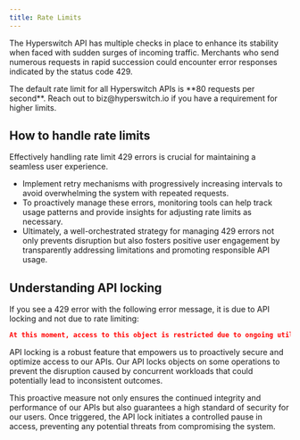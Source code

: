 ```yaml
---
title: Rate Limits
---
```


The Hyperswitch API has multiple checks in place to enhance its stability when faced with sudden surges of incoming traffic. Merchants who send numerous requests in rapid succession could encounter error responses indicated by the status code 429.

<Warning>
The default rate limit for all Hyperswitch APIs is **80 requests per second**. Reach out to biz@hyperswitch.io if you have a requirement for higher limits.
</Warning>

## How to handle rate limits

Effectively handling rate limit 429 errors is crucial for maintaining a seamless user experience.

- Implement retry mechanisms with progressively increasing intervals to avoid overwhelming the system with repeated requests.
- To proactively manage these errors, monitoring tools can help track usage patterns and provide insights for adjusting rate limits as necessary.
- Ultimately, a well-orchestrated strategy for managing 429 errors not only prevents disruption but also fosters positive user engagement by transparently addressing limitations and promoting responsible API usage.

## Understanding API locking

If you see a 429 error with the following error message, it is due to API locking and not due to rate limiting:

```json
At this moment, access to this object is restricted due to ongoing utilization by another API request or an ongoing Hyperswitch process. Retry after some time if this error persists.
```

API locking is a robust feature that empowers us to proactively secure and optimize access to our APIs. Our API locks objects on some operations to prevent the disruption caused by concurrent workloads that could potentially lead to inconsistent outcomes.

This proactive measure not only ensures the continued integrity and performance of our APIs but also guarantees a high standard of security for our users. Once triggered, the API lock initiates a controlled pause in access, preventing any potential threats from compromising the system.